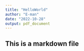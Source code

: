 ---
title: "HelloWorld"
author: "E-man"
date: "2022-10-28"
output: pdf_document
---

## This is a markdown file
